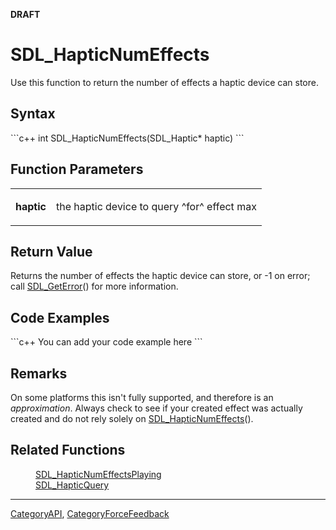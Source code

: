 <!-- pragma section-numbers off -->
<!-- pragma disable-camelcase -->
'''DRAFT'''

= SDL_HapticNumEffects =
Use this function to return the number of effects a haptic device can store.


== Syntax ==
```c++
int SDL_HapticNumEffects(SDL_Haptic* haptic)
```

== Function Parameters ==
{|
|'''haptic'''
|the haptic device to query ^for^ effect max
|}

== Return Value ==
Returns the number of effects the haptic device can store, or -1 on error; call [[SDL_GetError]]() for more information.

== Code Examples ==
```c++
You can add your code example here
```

== Remarks ==
On some platforms this isn't fully supported, and therefore is an ''approximation''. Always check to see if your created effect was actually created and do not rely solely on [[SDL_HapticNumEffects]]().

== Related Functions ==
:[[SDL_HapticNumEffectsPlaying]]
:[[SDL_HapticQuery]]

----
[[CategoryAPI]], [[CategoryForceFeedback]]
